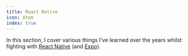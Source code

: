 ```yaml
---
title: React Native
icon: Atom
index: true
---
```


In this section, I cover various things I've learned over the years whilst fighting with [React Native](https://reactnative.dev) (and [Expo](https://expo.dev)).
